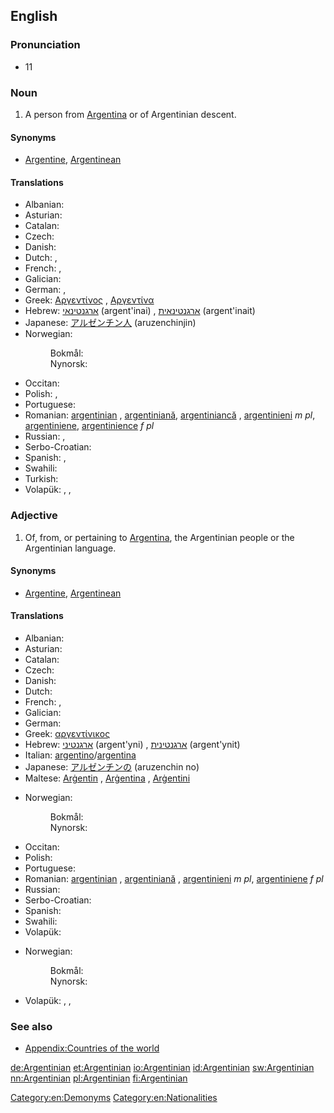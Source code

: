 ==English==

===Pronunciation===
* {{IPA|/ɑɹˌdʒɨnˈtɪniən/|/ɑɹˌdʒɨnˈtiːniən/|lang=en}}11

===Noun===
{{en-noun}}

# A person from [[Argentina]] or of Argentinian descent.

====Synonyms====
* [[Argentine]], [[Argentinean]]

====Translations====
{{trans-top|person from Argentina}}
* Albanian: {{t+|sq|argjentinas}}
* Asturian: {{t|ast|arxentín|m}}
* Catalan: {{t-|ca|argentí|m}}
* Czech: {{t-|cs|Argentinec|m}}
* Danish: {{t+|da|argentiner}}
* Dutch: {{t+|nl|Argentijn|m}}, {{t+|nl|Argentijnse|f}}
* French: {{t+|fr|Argentin|m}}, {{t+|fr|Argentine|f}}
* Galician: {{t|gl|arxentino|m}}
* German: {{t+|de|Argentinier|m}}, {{t+|de|Argentinierin|f}}
* Greek: [[Αργεντίνος]] {{m}}, [[Αργεντίνα]] {{f}}
* Hebrew: [[ארגנטינאי]] (argent'inai) {{m}}, [[ארגנטינאית]] (argent'inait) {{f}}
* Japanese: [[アルゼンチン人]] (aruzenchinjin)
* Norwegian:
*: Bokmål: {{t+|nb|argentiner|m}}
*: Nynorsk: {{t+|nn|argentinar|m}}
{{trans-mid}}
* Occitan: {{t|oc|Argentin|m}}
* Polish: {{t+|pl|Argentyńczyk|m}}, {{t+|pl|Argentynka|f}}
* Portuguese: {{t|pt|argentino|m}}
* Romanian: [[argentinian]] {{m}}, [[argentiniană]], [[argentiniancă]] {{f}}, [[argentinieni]] ''m pl'', [[argentiniene]], [[argentinience]] ''f pl''
* Russian: {{t+|ru|аргентинец|m|tr=argentínec|sc=Cyrl}}, {{t+|ru|аргентинка|f|tr=argentínka|sc=Cyrl}}
* Serbo-Croatian: {{t-|sh|Argentinac|m}}
* Spanish: {{t+|es|argentino|m}}, {{t-|es|argentina|f}}
* Swahili: {{t+|sw|Mwajentina}}
* Turkish: {{t+|tr|Arjantinli}}
* Volapük: {{qualifier|♂♀}} {{t+|vo|Largäntänan}}, {{qualifier|♂}} {{t-|vo|hi-Largäntänan}}, {{qualifier|♀}} {{t-|vo|ji-Largäntänan}}
{{trans-bottom}}

===Adjective===
{{en-adj|-}}

# Of, from, or pertaining to [[Argentina]], the Argentinian people or the Argentinian language.

====Synonyms====
* [[Argentine]], [[Argentinean]]

====Translations====
{{trans-top|pertaining to Argentina}}
* Albanian: {{t+|sq|argjentinas}}
* Asturian: {{t|ast|arxentín}}
* Catalan: {{t-|ca|argentí}}
* Czech: {{t+|cs|argentinský|m}}
* Danish: {{t-|da|argentinsk}}
* Dutch: {{t+|nl|Argentijns}}
* French: {{t+|fr|argentin|m}}, {{t+|fr|argentine|f}}
* Galician: {{t|gl|arxentino}}
* German: {{t+|de|argentinisch}}
* Greek: [[αργεντίνικος]]
* Hebrew: [[ארגנטיני]] (argent'yni) {{m}}, [[ארגנטינית]] (argent'ynit) {{f}}
* Italian: [[argentino]]/[[argentina]]
* Japanese: [[アルゼンチンの]] (aruzenchin no)
* Maltese: [[Arġentin]] {{m}}, [[Arġentina]] {{f}}, [[Arġentini]] {{p}}
{{trans-mid}}
* Norwegian:
*: Bokmål: {{t-|nb|argentinsk}}
*: Nynorsk: {{t+|nn|argentinsk}}
* Occitan: {{t|oc|argentin}}
* Polish: {{t+|pl|argentyński|m}}
* Portuguese: {{t|pt|argentino}}
* Romanian: [[argentinian]] {{m}}, [[argentiniană]] {{f}}, [[argentinieni]] ''m pl'', [[argentiniene]] ''f pl''
* Russian: {{t+|ru|аргентинский|tr=argentínskij|sc=Cyrl}}
* Serbo-Croatian: {{t-|sh|argentinski}}
* Spanish: {{t+|es|argentino}}
* Swahili: {{t-|sw|Kiajentina}}
* Volapük: {{t+|vo|Largäntänik}}
{{trans-bottom}}

{{trans-top|pertaining to an Argentinian, Argentinians}}
* Norwegian:
*: Bokmål: {{t-|nb|argentinsk}}
*: Nynorsk: {{t+|nn|argentinsk}}
{{trans-mid}}
* Volapük: {{qualifier|♂♀}} {{t-|vo|Largäntänanik}}, {{qualifier|♂}} {{t-|vo|hi-Largäntänanik}}, {{qualifier|♀}} {{t-|vo|ji-Largäntänanik}}
{{trans-bottom}}

===See also===
* [[Appendix:Countries of the world]]

[[Category:en:Demonyms]]
[[Category:en:Nationalities]]

[[de:Argentinian]]
[[et:Argentinian]]
[[io:Argentinian]]
[[id:Argentinian]]
[[sw:Argentinian]]
[[nn:Argentinian]]
[[pl:Argentinian]]
[[fi:Argentinian]]